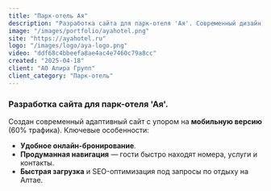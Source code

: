 ```yaml
---
title: "Парк-отель Ая"
description: "Разработка сайта для парк-отеля 'Ая'. Современный дизайн, удобный интерфейс и функциональность для эффективного бронирования и проживания."
image: "/images/portfolio/ayahotel.png"
site: "https://ayahotel.ru"
logo: "/images/logo/aya-logo.png"
video: "ddf68c4bbeefa8ae4ac4e7460c79a8cc"
created: "2025-04-18"
client: "АО Алира Групп"
client_category: "Парк-отель"
---
```


### Разработка сайта для парк-отеля 'Ая'.

Создан современный адаптивный сайт с упором на **мобильную версию** (60% трафика). Ключевые особенности:

- **Удобное онлайн-бронирование**.
- **Продуманная навигация** — гости быстро находят номера, услуги и контакты.
- **Быстрая загрузка** и SEO-оптимизация под запросы по отдыху на Алтае.
